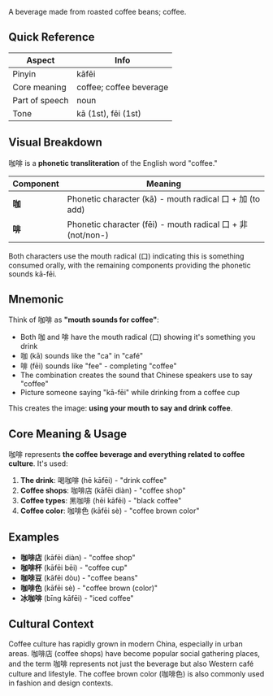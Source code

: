A beverage made from roasted coffee beans; coffee.

## Quick Reference

| Aspect         | Info                         |
| -------------- | ---------------------------- |
| Pinyin         | kāfēi                        |
| Core meaning   | coffee; coffee beverage      |
| Part of speech | noun                         |
| Tone           | kā (1st), fēi (1st)          |

## Visual Breakdown

咖啡 is a **phonetic transliteration** of the English word "coffee."

| Component | Meaning                                                      |
| --------- | ------------------------------------------------------------ |
| **咖**    | Phonetic character (kā) - mouth radical 口 + 加 (to add)    |
| **啡**    | Phonetic character (fēi) - mouth radical 口 + 非 (not/non-) |

Both characters use the mouth radical (口) indicating this is something consumed orally, with the remaining components providing the phonetic sounds kā-fēi.

## Mnemonic

Think of 咖啡 as **"mouth sounds for coffee"**:

- Both 咖 and 啡 have the mouth radical (口) showing it's something you drink
- 咖 (kā) sounds like the "ca" in "café" 
- 啡 (fēi) sounds like "fee" - completing "coffee"
- The combination creates the sound that Chinese speakers use to say "coffee"
- Picture someone saying "kā-fēi" while drinking from a coffee cup

This creates the image: **using your mouth to say and drink coffee**.

## Core Meaning & Usage

咖啡 represents **the coffee beverage and everything related to coffee culture**. It's used:

1. **The drink**: 喝咖啡 (hē kāfēi) - "drink coffee"
2. **Coffee shops**: 咖啡店 (kāfēi diàn) - "coffee shop"
3. **Coffee types**: 黑咖啡 (hēi kāfēi) - "black coffee"
4. **Coffee color**: 咖啡色 (kāfēi sè) - "coffee brown color"

## Examples

- **咖啡店** (kāfēi diàn) - "coffee shop"
- **咖啡杯** (kāfēi bēi) - "coffee cup"
- **咖啡豆** (kāfēi dòu) - "coffee beans"
- **咖啡色** (kāfēi sè) - "coffee brown (color)"
- **冰咖啡** (bīng kāfēi) - "iced coffee"

## Cultural Context

Coffee culture has rapidly grown in modern China, especially in urban areas. 咖啡店 (coffee shops) have become popular social gathering places, and the term 咖啡 represents not just the beverage but also Western café culture and lifestyle. The coffee brown color (咖啡色) is also commonly used in fashion and design contexts.
